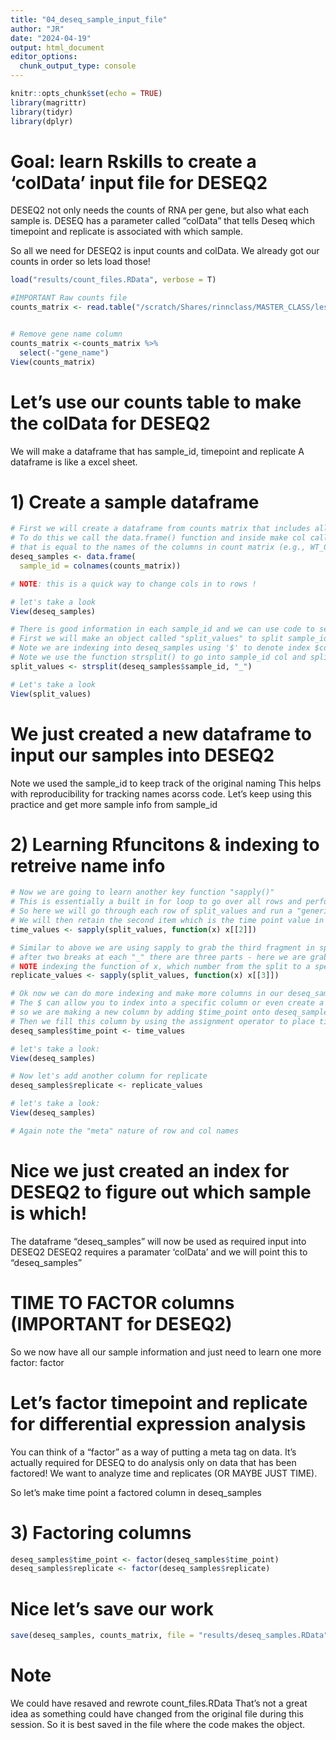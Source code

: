 ```yaml
---
title: "04_deseq_sample_input_file"
author: "JR"
date: "2024-04-19"
output: html_document
editor_options: 
  chunk_output_type: console
---
```


```r
knitr::opts_chunk$set(echo = TRUE)
library(magrittr)
library(tidyr)
library(dplyr)


```


# Goal: learn Rskills to create a 'colData' input file for DESEQ2
DESEQ2 not only needs the counts of RNA per gene, but also what each sample is.
DESEQ has a parameter called "colData" that tells Deseq which timepoint and replicate
is associated with which sample. 

So all we need for DESEQ2 is input counts and colData. We already got our counts in order so lets load those!
```r

load("results/count_files.RData", verbose = T)

#IMPORTANT Raw counts file
counts_matrix <- read.table("/scratch/Shares/rinnclass/MASTER_CLASS/lessons/04_RNAseq_Dox/01_Mouse_dox_wt/good_class_RNAseq/pipeline_output/star_salmon/salmon.merged.gene_counts.tsv", header=TRUE, row.names=1)


# Remove gene name column
counts_matrix <-counts_matrix %>% 
  select(-"gene_name") 
View(counts_matrix)

```


# Let's use our counts table to make the colData for DESEQ2 
We will make a dataframe that has sample_id, timepoint and replicate
A dataframe is like a excel sheet.

# 1) Create a sample dataframe
```R
# First we will create a dataframe from counts matrix that includes all the column names
# To do this we call the data.frame() function and inside make col called sample_id
# that is equal to the names of the columns in count matrix (e.g., WT_0_1)
deseq_samples <- data.frame(
  sample_id = colnames(counts_matrix))

# NOTE: this is a quick way to change cols in to rows !

# let's take a look
View(deseq_samples)

# There is good information in each sample_id and we can use code to separate out.
# First we will make an object called "split_values" to split sample_id by any underscore
# Note we are indexing into deseq_samples using '$' to denote index $column_name
# Note we use the function strsplit() to go into sample_id col and split at " _ "
split_values <- strsplit(deseq_samples$sample_id, "_")

# Let's take a look 
View(split_values)
```

# We just created a new dataframe to input our samples into DESEQ2
Note we used the sample_id to keep track of the original naming
This helps with reproducibility for tracking names acorss code.
Let's keep using this practice and get more sample info from sample_id

# 2) Learning Rfuncitons & indexing to retreive name info
```R
# Now we are going to learn another key function "sapply()"
# This is essentially a built in for loop to go over all rows and perform the same function.
# So here we will go through each row of split_values and run a "generic function(x)" 
# We will then retain the second item which is the time point value in sample_id
time_values <- sapply(split_values, function(x) x[[2]])

# Similar to above we are using sapply to grab the third fragment in split_values
# after two breaks at each "_" there are three parts - here we are grabbing the 3rd 
# NOTE indexing the function of x, which number from the split to a specific number with [[ ]]
replicate_values <- sapply(split_values, function(x) x[[3]])

# Ok now we can do more indexing and make more columns in our deseq_samples dataframe!
# The $ can allow you to index into a specific column or even create a new one.
# so we are making a new column by adding $time_point onto deseq_sample. 
# Then we fill this column by using the assignment operator to place time points in
deseq_samples$time_point <- time_values

# let's take a look:
View(deseq_samples)

# Now let's add another column for replicate
deseq_samples$replicate <- replicate_values

# let's take a look:
View(deseq_samples)

# Again note the "meta" nature of row and col names

```
# Nice we just created an index for DESEQ2 to figure out which sample is which!
The dataframe "deseq_samples" will now be used as required input into DESEQ2
DESEQ2 requires a paramater 'colData'  and we will point this to "deseq_samples"


# TIME TO FACTOR columns (IMPORTANT for DESEQ2)
So we now have all our sample information and just need to learn one more factor:
factor

# Let's factor timepoint and replicate for differential expression analysis
You can think of a "factor" as a way of putting a meta tag on data. 
It's actually required for DESEQ to do analysis only on data that has been factored!
We want to analyze time and replicates (OR MAYBE JUST TIME).

So let's make time point a factored column in deseq_samples

# 3) Factoring columns
```R

deseq_samples$time_point <- factor(deseq_samples$time_point)
deseq_samples$replicate <- factor(deseq_samples$replicate)

```

# Nice let's save our work
```r

save(deseq_samples, counts_matrix, file = "results/deseq_samples.RData")


```
# Note 
We could have resaved and rewrote count_files.RData
That's not a great idea as something could have changed from the original 
file during this session. So it is best saved in the file where the code makes the object.


